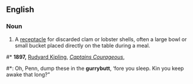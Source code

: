 ==English==

===Noun===
{{en-noun}}

# A [[receptacle]] for discarded clam or lobster shells, often a large bowl or small bucket placed directly on the table during a meal.

#* '''1897,''' [[w:Rudyard Kipling|Rudyard Kipling]], ''[[s:Captains Courageous|Captains Courageous]]'', 
#*: Oh, Penn, dump these in the '''gurrybutt''', ‘fore you sleep. Kin you keep awake that long?”